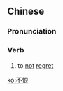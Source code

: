 ==Chinese==
{{zh-forms}}

===Pronunciation===
{{zh-pron
|m=不hèn
|cat=v
}}

===Verb===
{{zh-verb}}

# {{lb|zh|literary}} to [[not]] [[regret]]

[[ko:不恨]]
